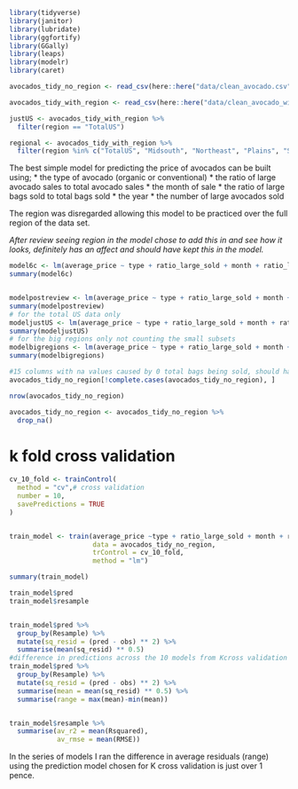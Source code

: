 

```r
library(tidyverse)
library(janitor)
library(lubridate)
library(ggfortify)
library(GGally)
library(leaps)
library(modelr)
library(caret)
```

```r
avocados_tidy_no_region <- read_csv(here::here("data/clean_avocado.csv"))

avocados_tidy_with_region <- read_csv(here::here("data/clean_avocado_with_region.csv"))

justUS <- avocados_tidy_with_region %>% 
  filter(region == "TotalUS")

regional <- avocados_tidy_with_region %>% 
  filter(region %in% c("TotalUS", "Midsouth", "Northeast", "Plains", "SouthCentral", "Southeast", "West", "GreatLakes", "California"),)
```
The best simple model for predicting the price of avocados can be built using;
* the type of avocado (organic or conventional)
* the ratio of large avocado sales to total avocado sales
* the month of sale
* the ratio of large bags sold to total bags sold
* the year
* the number of large avocados sold

The region was disregarded allowing this model to be practiced over the full region of the data set.

_After review seeing region in the model chose to add this in and see how it looks, definitely has an affect and should have kept this in the model._
```r

model6c <- lm(average_price ~ type + ratio_large_sold + month + ratio_large_bags + year + large_sold, avocados_tidy_no_region)
summary(model6c)


modelpostreview <- lm(average_price ~ type + ratio_large_sold + month + ratio_large_bags + year + large_sold + region, avocados_tidy_with_region)
summary(modelpostreview)
# for the total US data only
modeljustUS <- lm(average_price ~ type + ratio_large_sold + month + ratio_large_bags + year + large_sold, justUS)
summary(modeljustUS)
# for the big regions only not counting the small subsets
modelbigregions <- lm(average_price ~ type + ratio_large_sold + month + ratio_large_bags + year + large_sold + region, regional)
summary(modelbigregions)


```


```r
#15 columns with na values caused by 0 total bags being sold, should have caught earlier but will remove for testing
avocados_tidy_no_region[!complete.cases(avocados_tidy_no_region), ]

nrow(avocados_tidy_no_region)

avocados_tidy_no_region <- avocados_tidy_no_region %>% 
  drop_na()

```



# k fold cross validation

```r

cv_10_fold <- trainControl(
  method = "cv",# cross validation
  number = 10,
  savePredictions = TRUE
)


train_model <- train(average_price ~type + ratio_large_sold + month + ratio_large_bags + year + large_sold,
                     data = avocados_tidy_no_region,
                     trControl = cv_10_fold,
                     method = "lm")

summary(train_model)

train_model$pred
train_model$resample


train_model$pred %>% 
  group_by(Resample) %>% 
  mutate(sq_resid = (pred - obs) ** 2) %>% 
  summarise(mean(sq_resid) ** 0.5)
#difference in predictions across the 10 models from Kcross validation
train_model$pred %>% 
  group_by(Resample) %>% 
  mutate(sq_resid = (pred - obs) ** 2) %>% 
  summarise(mean = mean(sq_resid) ** 0.5) %>% 
  summarise(range = max(mean)-min(mean))


train_model$resample %>% 
  summarise(av_r2 = mean(Rsquared),
            av_rmse = mean(RMSE))


```
In the series of models I ran the difference in average residuals (range) using the prediction model chosen for K cross validation is just over 1 pence.
